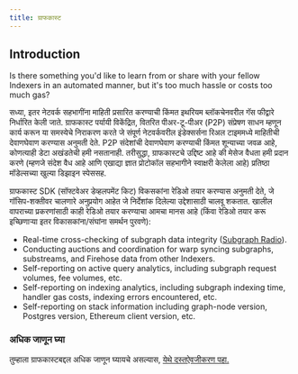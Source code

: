 ```yaml
---
title: ग्राफकास्ट
---
```


## Introduction

Is there something you'd like to learn from or share with your fellow Indexers in an automated manner, but it's too much hassle or costs too much gas?

सध्या, इतर नेटवर्क सहभागींना माहिती प्रसारित करण्याची किंमत इथरियम ब्लॉकचेनवरील गॅस फीद्वारे निर्धारित केली जाते. ग्राफकास्ट पर्यायी विकेंद्रित, वितरित पीअर-टू-पीअर (P2P) संप्रेषण साधन म्हणून कार्य करून या समस्येचे निराकरण करते जे संपूर्ण नेटवर्कवरील इंडेक्सर्सना रिअल टाइममध्ये माहितीची देवाणघेवाण करण्यास अनुमती देते. P2P संदेशांची देवाणघेवाण करण्याची किंमत शून्याच्या जवळ आहे, कोणत्याही डेटा अखंडतेची हमी नसतानाही. तरीसुद्धा, ग्राफकास्टचे उद्दिष्ट आहे की मेसेज वैधता हमी प्रदान करणे (म्हणजे संदेश वैध आहे आणि एखाद्या ज्ञात प्रोटोकॉल सहभागीने स्वाक्षरी केलेला आहे) प्रतिष्ठा मॉडेल्सच्या खुल्या डिझाइन स्पेससह.

ग्राफकास्ट SDK (सॉफ्टवेअर डेव्हलपमेंट किट) विकसकांना रेडिओ तयार करण्यास अनुमती देते, जे गॉसिप-शक्तीवर चालणारे अनुप्रयोग आहेत जे निर्देशांक दिलेल्या उद्देशासाठी चालवू शकतात. खालील वापराच्या प्रकरणांसाठी काही रेडिओ तयार करण्याचा आमचा मानस आहे (किंवा रेडिओ तयार करू इच्छिणाऱ्या इतर विकासकांना/संघांना समर्थन पुरवणे):

- Real-time cross-checking of subgraph data integrity ([Subgraph Radio](https://docs.graphops.xyz/graphcast/radios/subgraph-radio/intro)).
- Conducting auctions and coordination for warp syncing subgraphs, substreams, and Firehose data from other Indexers.
- Self-reporting on active query analytics, including subgraph request volumes, fee volumes, etc.
- Self-reporting on indexing analytics, including subgraph indexing time, handler gas costs, indexing errors encountered, etc.
- Self-reporting on stack information including graph-node version, Postgres version, Ethereum client version, etc.

### अधिक जाणून घ्या

तुम्हाला ग्राफकास्टबद्दल अधिक जाणून घ्यायचे असल्यास, [येथे दस्तऐवजीकरण पहा.](https://docs.graphops.xyz/graphcast/intro)
